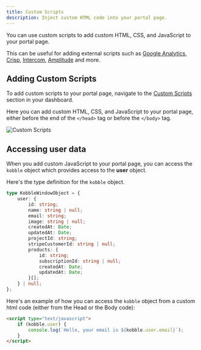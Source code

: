 ```yaml
---
title: Custom Scripts
description: Inject custom HTML code into your portal page.
---
```


You can use custom scripts to add custom HTML, CSS, and JavaScript to your portal page.

This can be useful for adding external scripts such as [Google Analytics](https://analytics.google.com/), [Crisp](https://crisp.chat/), [Intercom](https://www.intercom.com/), [Amplitude](https://amplitude.com/) and more.

## Adding Custom Scripts

To add custom scripts to your portal page, navigate to the [Custom Scripts](https://app.kobble.io/p/portal/scripts) section in your dashboard.

Here you can add custom HTML, CSS, and JavaScript to your portal page, either before the end of the `</head>` tag or before the `</body>` tag.

![Custom Scripts](./images/portal/custom-script.png)


## Accessing user data

When you add custom JavaScript to your portal page, you can access the `kobble` object which provides access to the **user** object.

Here's the type definition for the `kobble` object.

```typescript
type KobbleWindowObject = {
	user: {
        id: string;
        name: string | null;
        email: string;
        image: string | null;
        createdAt: Date;
        updatedAt: Date;
        projectId: string;
        stripeCustomerId: string | null;
        products: {
            id: string;
            subscriptionId: string | null;
            createdAt: Date;
            updatedAt: Date;
        }[];
    } | null;
};
```

Here's an example of how you can access the `kobble` object from a custom html code (either from the Head or the Body code):

```html
<script type="text/javascript">
    if (kobble.user) {
        console.log(`Hello, your email is ${kobble.user.email}`);
    }
</script>
```